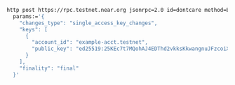 ```bash
http post https://rpc.testnet.near.org jsonrpc=2.0 id=dontcare method=EXPERIMENTAL_changes \
  params:='{
    "changes_type": "single_access_key_changes",
    "keys": [
      {
        "account_id": "example-acct.testnet",
        "public_key": "ed25519:25KEc7t7MQohAJ4EDThd2vkksKkwangnuJFzcoiXj9oM"
      }
    ],
    "finality": "final"
  }'
```
